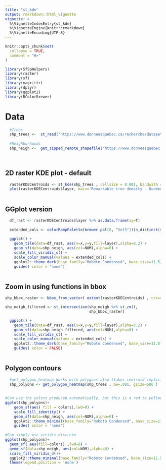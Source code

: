 ```yaml
---
title: "st_kde"
output: rmarkdown::html_vignette
vignette: >
  %\VignetteIndexEntry{st_kde}
  %\VignetteEngine{knitr::rmarkdown}
  %\VignetteEncoding{UTF-8}
---
```


```r
knitr::opts_chunk$set(
  collapse = TRUE,
  comment = "#>"
)
```

```r
library(SfSpHelpers)
library(raster)
library(sf)
library(magrittr)
library(dplyr)
library(ggplot2)
library(RColorBrewer)
```


# Data
```r

  #Trees
  shp_trees <-  st_read('https://www.donneesquebec.ca/recherche/dataset/bc5afddf-9439-4e96-84fb-f91847b722be/resource/bbdca0dd-82df-42f9-845b-32348debf8ab/download/vdq-arbrepotentielremarquable.geojson')
 
  #Neighborhoods
  shp_neigh <-  get_zipped_remote_shapefile("https://www.donneesquebec.ca/recherche/dataset/5b1ae6f2-6719-46df-bd2f-e57a7034c917/resource/508594dc-b090-407c-9489-73a1b46a8477/download/vdq-quartier.zip")
  
  
```


## 2D raster KDE plot - default
```r

  rasterKDECentroids <- st_kde(shp_trees , cellsize = 0.001, bandwith =c(.001, .001 ) )
  plot(rasterKDECentroids$layer, main='Remarkable tree density - Quebec City')
  
```
  
## GGplot version   
```r

  df_rast <- rasterKDECentroids$layer %>% as.data.frame(xy=T)
  
  extended_cols <- colorRampPalette(brewer.pal(8, "Set3"))(n_distinct(shp_neigh$NOM))
  
  ggplot() + 
    geom_tile(data=df_rast, aes(x=x,y=y,fill=layer),alpha=0.2) + 
    geom_sf(data=shp_neigh, aes(col=NOM),alpha=0) + 
    scale_fill_viridis_c() + 
    scale_color_manual(values = extended_cols) + 
    ggplot2::theme_dark(base_family="Roboto Condensed", base_size=11.5) +
    guides( color = "none") 
    
```


## Zoom in using functions in bbox
```r

shp_bbox_raster <- bbox_from_vector( extent(rasterKDECentroids) , crs=4326)

shp_neigh_filtered <- st_intersection(shp_neigh %>% st_zm(),
                                      shp_bbox_raster)

  ggplot() + 
    geom_tile(data=df_rast, aes(x=x,y=y,fill=layer),alpha=0.2) + 
    geom_sf(data=shp_neigh_filtered, aes(col=NOM),alpha=0) + 
    scale_fill_viridis_c() + 
    scale_color_manual(values = extended_cols) + 
    ggplot2::theme_dark(base_family="Roboto Condensed", base_size=11.5) +
    guides( color = FALSE) 
  
```


## Polygon contours
```r

  #get_polygon_heatmap Works with polygons also (takes centroid implicitely)
  shp_polyons <- get_polygon_heatmap(shp_trees , bw=.001, gsize=500 )
 
 
#Can use the colors produced automatically, but this is a red to yellow gradient 
ggplot(shp_polyons)+
    geom_sf(aes( fill = colors),lwd=0) +
    scale_fill_identity() +
    geom_sf(data=shp_neigh, aes(col=NOM),alpha=0) + 
    ggplot2::theme_minimal(base_family="Roboto Condensed", base_size=11.5) +
    guides( color = 'none') 
 
#Can simply use viridis discrete
ggplot(shp_polyons)+
  geom_sf( aes(fill=colors) ,lwd=0) +
  geom_sf(data=shp_neigh, aes(col=NOM),alpha=0) + 
  scale_fill_viridis_d()+
  ggplot2::theme_minimal(base_family="Roboto Condensed", base_size=11.5) +
  theme(legend.position = 'none')
 

```

